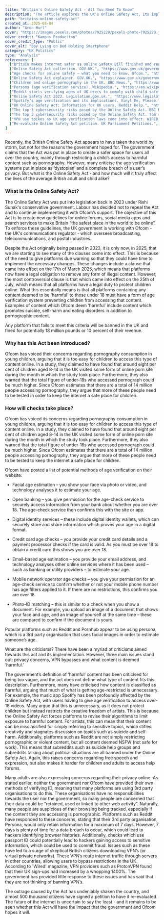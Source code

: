 ```yaml
---
title: "Britain's Online Safety Act - All You Need To Know"
description: "The article explores the UK's Online Safety Act, its implementation, and the growing controversy surrounding age verification, privacy, and content restrictions."
path: "britains-online-safety-act"
created_at: 2025-08-04
author: "Aron Hurt"
cover: "https://images.pexels.com/photos/7925220/pexels-photo-7925220.jpeg"
cover_credit: "Kampus Production"
cover_credit_type: "Public"
cover_alt: "Boy Lying on Bed Holding Smartphone"
category: "UK Politics"
type: "Analysis"
references: [
  ["Britain makes internet safer as Online Safety Bill finished and ready to become law. GOV.UK.", "https://www.gov.uk/government/news/britain-makes-internet-safer-as-online-safety-bill-finished-and-ready-to-become-law"],
  ["Online Safety Act collection. GOV.UK.", "https://www.gov.uk/government/collections/online-safety-act"],
  ["Age checks for online safety – what you need to know. Ofcom.", "https://www.ofcom.org.uk/online-safety/protecting-children/age-checks-for-online-safety--what-you-need-to-know-as-a-user"],
  ["Online Safety Act explainer. GOV.UK.", "https://www.gov.uk/government/publications/online-safety-act-explainer/online-safety-act-explainer"],
  ["Children and online pornography in the UK. BBC News.", "https://www.bbc.co.uk/news/articles/ceq7ye3q2zwo"],
  ["Persona (age verification service). Wikipedia.", "https://en.wikipedia.org/wiki/Persona_(age_verification_service)"],
  ["Reddit starts verifying ages of UK users to comply with child safety law. Ars Technica.", "https://arstechnica.com/tech-policy/2025/07/reddit-starts-verifying-ages-of-uk-users-to-comply-with-child-safety-law/"],
  ["Online Safety Act 2023. Legislation.gov.uk.", "https://www.legislation.gov.uk/ukpga/2023/50"],
  ["Spotify’s age verification and its implications. Vinyl Me, Please.", "https://www.vinylmeplease.com/blogs/music-industry-news/uk-online-safety-act-spotifys-age-verification-and-its-implications?srsltid=AfmBOorhotd1wB-Lh49Mtd35eyFB3vBWfIVJDJiUlOd6JD6cX1quS7zB#section3"],
  ["UK Online Safety Act: Information for UK users. Reddit Help.", "https://support.reddithelp.com/hc/en-us/articles/35409604240020-UK-Online-Safety-Act-Information-for-UK-users"],
  ["The top 3 cybersecurity risks posed by the Online Safety Act. BBC News.", "https://www.bbc.co.uk/news/articles/cn72ydj70g5o"],
  ["The top 3 cybersecurity risks posed by the Online Safety Act. Tom's Guide.", "https://www.tomsguide.com/computing/online-security/the-top-3-cybersecurity-risks-posed-by-the-online-safety-act"],
  ["VPN use spikes as UK age verification laws come into effect. WIRED.", "https://www.wired.com/story/vpn-use-spike-age-verification-laws-uk/#:~:text=The%20Online%20Safety%20Act%20requires,for%20visitors%20from%20the%20UK"],
  ["Re-evaluate Online Safety Act petition. UK Parliament Petitions.", "https://petition.parliament.uk/petitions/722903?reveal_response=yes"]
]
---
```


Recently, the British Online Safety Act appears to have taken the world by storm, but not for the reasons the government hoped for. The government claims that the Act was put in place to create a safer space for users all over the country, mainly through restricting a child’s access to harmful content such as pornography. However, many criticise the age verification systems put in place as ‘dystopian’ and a complete breach of a user’s privacy. But what is the Online Safety Act - and how much will it truly affect the lives of the average British adult and child alike?

### What is the Online Safety Act?
The Online Safety Act was put into legislation back in 2023 under Rishi Sunak's conservative government.<Pointer number="1" /> Labour has decided not to repeal the Act and to continue implementing it with Ofcom’s support. The objective of this Act is to create new guidelines for online forums, social media apps and search services to make Britain “the safest place in the world to be online”.<Pointer number="1" /> To enforce these guidelines, the UK government is working with Ofcom - the UK's communications regulator - which oversees broadcasting, telecommunications, and postal industries.

Despite the Act originally being passed in 2023, it is only now, in 2025, that we are starting to see many of the clauses come into effect. This is because of the need to give platforms due warning so that they could have time to implement the necessary changes. These changes include a clause that came into effect on the 17th of March 2025, which means that platforms now have a legal obligation to remove any form of illegal content.<Pointer number="2" /> However, the most controversial clause is that which came into effect on the 25th of July, which means that all platforms have a legal duty to protect children online.<Pointer number="2" /> What this essentially means is that all platforms containing any content deemed to be ‘harmful’ to those under 18 must have a form of age verification system preventing children from accessing that content. Examples of content which Ofcom deem ‘harmful’ include content which promotes suicide, self-harm and eating disorders in addition to pornographic content.<Pointer number="3" />

Any platform that fails to meet this criteria will be banned in the UK and fined for potentially 18 million pounds or 10 percent of their revenue.<Pointer number="4" />

### Why has this Act been introduced?
Ofcom has voiced their concerns regarding pornography consumption in young children, arguing that it is too easy for children to access this type of content online. In a study, they claimed to have found that around eight per cent of children aged 8-14 in the UK visited some form of online porn site during the month in which the study took place.<Pointer number="3" /> Furthermore, they also warned that the total figure of under-18s who accessed pornograph could be much higher. Since Ofcom estimates that there are a total of 14 million people accessing pornography,<Pointer number="5" /> they argue that more of these people need to be tested in order to keep the internet a safe place for children.

### How will checks take place?
Ofcom has voiced its concerns regarding pornography consumption in young children, arguing that it is too easy for children to access this type of content online. In a study, they claimed to have found that around eight per cent of children aged 8-14 in the UK visited some form of online porn site during the month in which the study took place.<Pointer number="3" /> Furthermore, they also warned that the total figure of under-18s who accessed pornograph could be much higher. Since Ofcom estimates that there are a total of 14 million people accessing pornography,<Pointer number="5" /> they argue that more of these people need to be tested to keep the internet a safe place for children.

Ofcom have posted a list of potential methods of age verification on their website:

- Facial age estimation – you show your face via photo or video, and technology analyses it to estimate your age.

- Open banking – you give permission for the age-check service to securely access information from your bank about whether you are over 18. The age-check service then confirms this with the site or app.

- Digital identity services – these include digital identity wallets, which can securely store and share information which proves your age in a digital format.

- Credit card age checks – you provide your credit card details and a payment processor checks if the card is valid. As you must be over 18 to obtain a credit card this shows you are over 18.

- Email-based age estimation – you provide your email address, and technology analyses other online services where it has been used – such as banking or utility providers – to estimate your age.

- Mobile network operator age checks – you give your permission for an age-check service to confirm whether or not your mobile phone number has age filters applied to it. If there are no restrictions, this confirms you are over 18.

- Photo-ID matching – this is similar to a check when you show a document. For example, you upload an image of a document that shows your face and age, and an image of yourself at the same time – these are compared to confirm if the document is yours.

Popular platforms such as Reddit and Pornhub appear to be using persona,<Pointer number="6" /> which is a 3rd party organisation that uses facial images in order to estimate someone’s age.<Pointer number="7" />

What are the criticisms?
There have been a myriad of criticisms aimed towards this act and its implementation. However, three main issues stand out: privacy concerns, VPN bypasses and what content is deemed ‘harmful.’

The government’s definition of ‘harmful’ content has been criticised for being too vague, and the act does not define what type of content fits this description.<Pointer number="8" /> Furthermore, many have criticised how content is classified as harmful, arguing that much of what is getting age-restricted is unnecessary. For example, the music app Spotify has been profoundly affected by the Online Safety Act, with users having to give age verification to access over-18 videos.<Pointer number="9" /> Many argue that this is unnecessary, as it does not protect children but instead restricts the creative freedom of artists. This is because the Online Safety Act forces platforms to revise their algorithms to limit exposure to harmful content. For artists, this can mean that their content can be misclassified for simply referring to sensitive topics, which stifles creativity and stagnates discussion on topics such as suicide and self-harm.<Pointer number="9" /> Additionally, platforms such as Reddit are not simply restricting pornographic or violent content, but all content deemed NSFW (not safe for work).<Pointer number="10" /> This means that subreddits such as suicide help groups and subreddits talking about political situations are all banned under the Online Safety Act. Again, this raises concerns regarding free speech and expression, but also makes it harder for children and adults to access help forums.

Many adults are also expressing concerns regarding their privacy online. As stated earlier, neither the government nor Ofcom have provided their own methods of verifying ID, meaning that many platforms are using 3rd party organisations to do this. These organisations have no responsibilities towards the user nor the government, so many people are concerned that their data could be “retained, used or linked to other web activity”.<Pointer number="11" /> Naturally, many people are suspicious of their browsing being tracked, especially if the content they are accessing is pornographic. Platforms such as Reddit have responded to these concerns, stating that their 3rd party organisation, Persona, would only retain information for a maximum of 7 days.<Pointer number="7" /> However, 7 days is plenty of time for a data breach to occur, which could lead to hackers identifying browser histories. Additionally, checks which use passport ID could potentially lead to hackers gaining access to sensitive information, which could be used to commit fraud.<Pointer number="12" /> Issues such as these have led to a surge of skeptical British citizens downloading VPN’s (or virtual private networks). These VPN’s route internet traffic through servers in other countries, allowing users to bypass restrictions in the UK. According to 'Wired' magazine, VPN providers such as ProtonVPN found that their UK sign-ups had increased by a whopping 1400%.<Pointer number="13" /> The government has provided little response to these issues and has said that they are not thinking of banning VPN’s.

The outrage caused by the Act has undeniably shaken the country, and almost 500 thousand citizens have signed a petition to have it re-evaluated.<Pointer number="14" /> The future of the internet is uncertain to say the least - and it remains to be seen whether this Act will have the impact that the government and Ofcom hopes it will.
